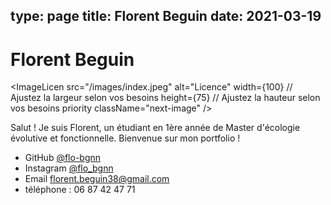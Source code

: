 type: page
title: Florent Beguin
date: 2021-03-19
---

# Florent Beguin

  <ImageLicen
    src="/images/index.jpeg"
    alt="Licence"
    width={100} // Ajustez la largeur selon vos besoins
    height={75} // Ajustez la hauteur selon vos besoins
    priority
    className="next-image"
  />
</div>

Salut ! Je suis Florent, un étudiant en 1ère année de Master d'écologie évolutive et fonctionnelle. Bienvenue sur mon portfolio !

- GitHub [@flo-bgnn](https://github.com/flo-bgnn)
- Instagram [@flo_bgnn](https://instagram.com/flo_bgnn)
- Email [florent.beguin38@gmail.com](mailto:florent.beguin38@gmail.com)
- téléphone : 06 87 42 47 71

